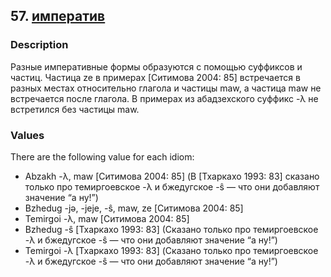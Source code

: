 ## 57. <a href =  'https://agricolamz.github.io/The_Circassian_Isoglosses_Database/57.html'>императив</a>
### Description

Разные императивные формы образуются с помощью суффиксов и частиц. Частица ze в примерах [Ситимова 2004: 85] встречается в разных местах относительно глагола и частицы maw, а частица maw не встречается после глагола. В примерах из абадзехского суффикс -λ не встретился без частицы maw.

### Values
There are the following value for each idiom:

* Abzakh  -λ, maw [Ситимова 2004: 85] (В [Тхаркахо 1993: 83] сказано только про темиргоевское -λ и бжедугское -ŝ — что они добавляют значение "а ну!")
* Bzhedug  -jə, -jeje, -ŝ, maw, ze [Ситимова 2004: 85] 
* Temirgoi  -λ, maw [Ситимова 2004: 85] 
* Bzhedug  -ŝ [Тхаркахо 1993: 83] (Cказано только про темиргоевское -λ и бжедугское -ŝ — что они добавляют значение "а ну!")
* Temirgoi  -λ [Тхаркахо 1993: 83] (Cказано только про темиргоевское -λ и бжедугское -ŝ — что они добавляют значение "а ну!")

